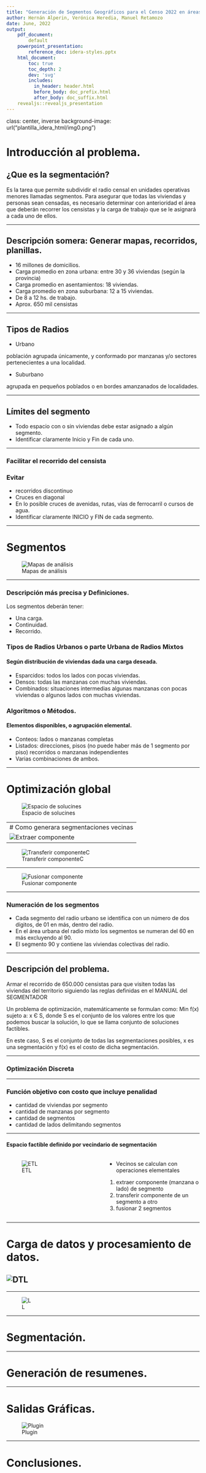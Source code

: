 ```yaml
---
title: "Generación de Segmentos Geográficos para el Censo 2022 en áreas urbanas y suburbanas"
author: Hernán Alperin, Verónica Heredia, Manuel Retamozo
date: June, 2022
output: 
    pdf_document:
        default
    powerpoint_presentation:
        reference_doc: idera-styles.pptx
    html_document:
        toc: true
        toc_depth: 2
        dev: 'svg'
        includes:
          in_header: header.html
          before_body: doc_prefix.html
          after_body: doc_suffix.html
    revealjs::revealjs_presentation
---
```


class: center, inverse background-image: url("plantilla_idera_html/img0.png")

# Introducción al problema.

## ¿Que es la segmentación?

Es la tarea que permite subdividir el radio censal en unidades operativas menores llamadas segmentos. Para asegurar que todas las viviendas y personas sean censadas, es necesario determinar con anterioridad el área que deberán recorrer los censistas y la carga de trabajo que se le asignará a cada uno de ellos.

------------------------------------------------------------------------

## Descripción somera: Generar mapas, recorridos, planillas.

-   16 millones de domicilios.
-   Carga promedio en zona urbana: entre 30 y 36 viviendas (según la provincia)
-   Carga promedio en asentamientos: 18 viviendas.
-   Carga promedio en zona suburbana: 12 a 15 viviendas.
-   De 8 a 12 hs. de trabajo.
-   Aprox. 650 mil censistas

------------------------------------------------------------------------

## Tipos de Radios

-   Urbano

población agrupada únicamente, y conformado por manzanas y/o sectores pertenecientes a una localidad.

-   Suburbano

agrupada en pequeños poblados o en bordes amanzanados de localidades.

------------------------------------------------------------------------

## Límites del segmento

-   Todo espacio con o sin viviendas debe estar asignado a algún segmento.
-   Identificar claramente Inicio y Fin de cada uno.

------------------------------------------------------------------------

### Facilitar el recorrido del censista

### Evitar

-   recorridos discontinuo
-   Cruces en diagonal
-   En lo posible cruces de avenidas, rutas, vías de ferrocarril o cursos de agua.
-   Identificar claramente INICIO y FIN de cada segmento.

------------------------------------------------------------------------

# Segmentos

![Mapas de análisis](imagenes/mapa.png)

------------------------------------------------------------------------

### Descripción más precisa y Definiciones.

Los segmentos deberán tener:

-   Una carga.
-   Continuidad.
-   Recorrido.

### Tipos de Radios Urbanos o parte Urbana de Radios Mixtos

#### Según distribución de viviendas dada una carga deseada.

-   Esparcidos: todos los lados con pocas viviendas.
-   Densos: todas las manzanas con muchas viviendas.
-   Combinados: situaciones intermedias algunas manzanas con pocas viviendas o algunos lados con muchas viviendas.

### Algoritmos o Métodos.

#### Elementos disponibles, o agrupación elemental.

-   Conteos: lados o manzanas completas
-   Listados: direcciones, pisos (no puede haber más de 1 segmento por piso) recorridos o manzanas independientes
-   Varias combinaciones de ambos.

------------------------------------------------------------------------

# Optimización global

![Espacio de solucines](imagenes/optimizacion_global.png)

------------------------------------------------------------------------
# Como generara segmentaciones vecinas

![Extraer componente](imagenes/extraer.png)

------------------------------------------------------------------------

![Transferir componenteC](imagenes/transferir.png)

------------------------------------------------------------------------

![Fusionar componente](imagenes/fusionar.png)

------------------------------------------------------------------------

### Numeración de los segmentos

-   Cada segmento del radio urbano se identifica con un número de dos dígitos, de 01 en más, dentro del radio.
-   En el área urbana del radio mixto los segmentos se numeran del 60 en más excluyendo al 90.
-   El segmento 90 y contiene las viviendas colectivas del radio.

------------------------------------------------------------------------

## Descripción del problema.

Armar el recorrido de 650.000 censistas para que visiten todas las viviendas del territorio siguiendo las reglas definidas en el MANUAL del SEGMENTADOR

Un problema de optimización, matemáticamente se formulan como: Min f(x) sujeto a: x Є S, donde S es el conjunto de los valores entre los que podemos buscar la solución, lo que se llama conjunto de soluciones factibles. 

En este caso, S es el conjunto de todas las segmentaciones posibles, x es una segmentación y f(x) es el costo de dicha segmentación.

------------------------------------------------------------------------

### Optimización Discreta

------------------------------------------------------------------------

### Función objetivo con costo que incluye penalidad

-   cantidad de viviendas por segmento
-   cantidad de manzanas por segmento
-   cantidad de segmentos
-   cantidad de lados delimitando segmentos

------------------------------------------------------------------------

#### Espacio factible definido por vecindario de segmentación

::: columns
::: {.column width="50%"}
![ETL](imagenes/ETL.png)
:::

::: {.column width="50%"}
-   Vecinos se calculan con operaciones elementales

1.  extraer componente (manzana o lado) de segmento
2.  transferir componente de un segmento a otro
3.  fusionar 2 segmentos
:::
:::

------------------------------------------------------------------------

# Carga de datos y procesamiento de datos.

## ![DTL](imagenes/DTL.png)

------------------------------------------------------------------------

![L](imagenes/amigos.png)

------------------------------------------------------------------------

# Segmentación.

------------------------------------------------------------------------

# Generación de resumenes.

------------------------------------------------------------------------

# Salidas Gráficas.

![Plugin](imagenes/plugin.png)

------------------------------------------------------------------------

# Conclusiones.
